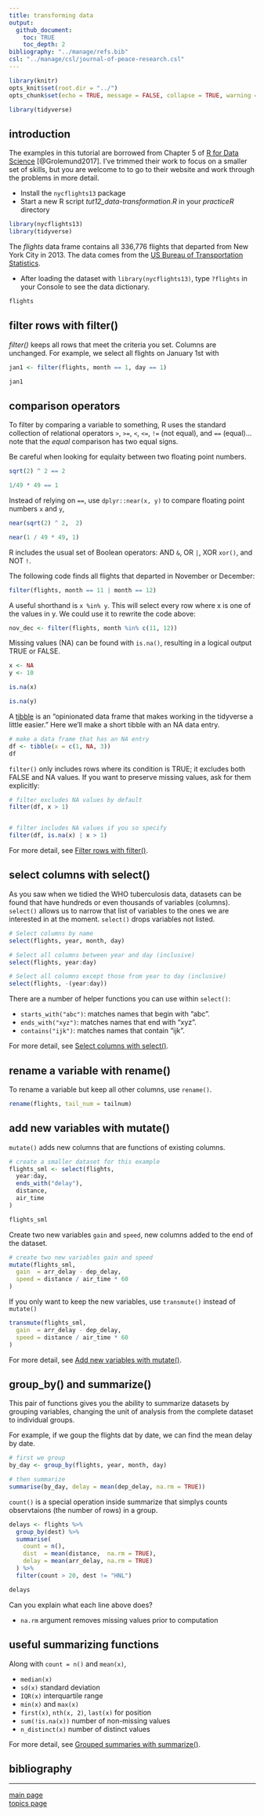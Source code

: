 ```yaml
---
title: transforming data
output: 
  github_document:
    toc: TRUE
    toc_depth: 2
bibliography: "../manage/refs.bib" 
csl: "../manage/csl/journal-of-peace-research.csl"
---
```


```r
library(knitr)
opts_knit$set(root.dir = "../")
opts_chunk$set(echo = TRUE, message = FALSE, collapse = TRUE, warning = FALSE, cache = TRUE, cache.path = "tut-12-cache/01-", fig.path = "tut-12-images/01-")
```


```r
library(tidyverse)
```




## introduction

The examples in this tutorial are borrowed from Chapter 5 of  [R for Data Science](http://r4ds.had.co.nz/) [@Grolemund2017]. I've trimmed their work to focus on a smaller set of skills, but you are welcome to to go to their website and work through the problems in more detail.  

- Install the `nycflights13` package 
- Start a new R script *tut12_data-transformation.R* in your *practiceR* directory 

```r
library(nycflights13)
library(tidyverse)
```


The *flights* data frame contains all 336,776 flights that departed from New York City in 2013. The data comes from the [US Bureau of Transportation Statistics](https://www.transtats.bts.gov/DatabaseInfo.asp?DB_ID=120&Link=0). 

- After loading the dataset with `library(nycflights13)`, type `?flights` in your Console to see the data dictionary.  

```r
flights
```





## filter rows with filter()

*filter()* keeps all rows that meet the criteria you set. Columns are unchanged. For example, we select all flights on January 1st with

```r
jan1 <- filter(flights, month == 1, day == 1)

jan1
```





## comparison operators 

To filter by comparing a variable to something, R uses the standard collection of relational operators  `>`, `>=`, `<`, `<=`, `!=` (not equal), and `==` (equal)...note that the *equal* comparison has two equal signs. 


Be careful when looking for equlaity between two floating point numbers.

```r
sqrt(2) ^ 2 == 2

1/49 * 49 == 1
```

Instead of relying on `==`, use `dplyr::near(x, y)` to compare floating point numbers `x` and `y`, 

```r
near(sqrt(2) ^ 2,  2)

near(1 / 49 * 49, 1)
```

R includes the usual set of Boolean operators: AND `&`, OR `|`, XOR `xor()`, and NOT `!`. 


The following code finds all flights that departed in November or December:

```r
filter(flights, month == 11 | month == 12)
```

A useful shorthand is `x %in% y`. This will select every row where x is one of the values in y. We could use it to rewrite the code above:

```r
nov_dec <- filter(flights, month %in% c(11, 12))
```


Missing values (NA) can be found with `is.na()`, resulting in a logical output TRUE or FALSE. 

```r
x <- NA
y <- 10

is.na(x)

is.na(y)
```

A [tibble](http://r4ds.had.co.nz/tibbles.html) is an "opinionated data frame that makes working in the tidyverse a little easier." Here we'll make a short tibble with an NA data entry. 

```r
# make a data frame that has an NA entry
df <- tibble(x = c(1, NA, 3))
df
```

`filter()` only includes rows where its condition is TRUE; it excludes both FALSE and NA values. If you want to preserve missing values, ask for them explicitly:

```r
# filter excludes NA values by default
filter(df, x > 1)


# filter includes NA values if you so specify
filter(df, is.na(x) | x > 1)
```

For more detail, see [Filter rows with filter()](http://r4ds.had.co.nz/transform.html#filter-rows-with-filter).
 
 

## select columns with select()

As you saw when we tidied the WHO tuberculosis data, datasets can be found that have hundreds or even thousands of variables (columns). `select()` allows us to narrow that list of variables to the ones we are interested in at the moment. `select()` drops variables not listed.

```r
# Select columns by name
select(flights, year, month, day)
```


```r
# Select all columns between year and day (inclusive)
select(flights, year:day)
```


```r
# Select all columns except those from year to day (inclusive)
select(flights, -(year:day))
```


There are a number of helper functions you can use within `select()`:

- `starts_with("abc")`: matches names that begin with “abc”.
- `ends_with("xyz")`: matches names that end with “xyz”.
- `contains("ijk")`: matches names that contain “ijk”.

For more detail, see [Select columns with  select()](http://r4ds.had.co.nz/transform.html#select-columns-with-select). 




## rename a variable with rename() 

 To rename a variable but keep all other columns, use `rename()`. 

```r
rename(flights, tail_num = tailnum)
```






## add new variables with mutate() 

`mutate()` adds new columns that are functions of existing columns.

```r
# create a smaller dataset for this example
flights_sml <- select(flights, 
  year:day, 
  ends_with("delay"), 
  distance, 
  air_time
)

flights_sml
```

Create two new variables `gain` and `speed`, new columns added to the end of the dataset. 

```r
# create two new variables gain and speed
mutate(flights_sml,
  gain  = arr_delay - dep_delay,
  speed = distance / air_time * 60
)
```

If you only want to keep the new variables, use `transmute()` instead of `mutate()`

```r
transmute(flights_sml,
  gain  = arr_delay - dep_delay,
  speed = distance / air_time * 60
)
```

For more detail, see [Add new variables with mutate()](http://r4ds.had.co.nz/transform.html#add-new-variables-with-mutate). 



## group_by() and summarize() 

This pair of functions gives you the ability to summarize datasets by grouping variables, changing the unit of analysis from the complete dataset to individual groups. 

For example, if we goup the flights dat by date, we can find the mean delay by date. 

```r
# first we group
by_day <- group_by(flights, year, month, day)

# then summarize
summarise(by_day, delay = mean(dep_delay, na.rm = TRUE))
```

`count()` is a special operation inside summarize that simplys counts observtaions (the number of rows) in a group.   

```r
delays <- flights %>% 
  group_by(dest) %>% 
  summarise(
    count = n(),
    dist  = mean(distance,  na.rm = TRUE),
    delay = mean(arr_delay, na.rm = TRUE)
  ) %>% 
  filter(count > 20, dest != "HNL")

delays
```

Can you explain what each line above does? 

- `na.rm` argument removes missing values prior to computation 



## useful summarizing functions

Along with `count = n()` and `mean(x)`, 

- `median(x)` 
- `sd(x)` standard deviation
- `IQR(x)`  interquartile range 
- `min(x)`  and `max(x)` 
- `first(x)`, `nth(x, 2)`, `last(x)` for position
- `sum(!is.na(x))` number of non-missing values
- `n_distinct(x)` number of distinct values



For more detail, see [Grouped summaries with  summarize()](http://r4ds.had.co.nz/transform.html#grouped-summaries-with-summarise).


## bibliography 

<div id="refs"></div>
  
---

[main page](../README.md)<br>
[topics page](../README-by-topic.md)




